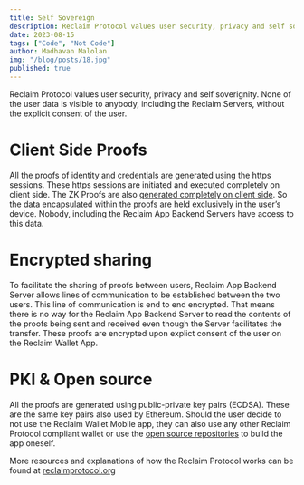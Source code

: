 ---
title: Self Sovereign
description: Reclaim Protocol values user security, privacy and self soverignity.
date: 2023-08-15
tags: ["Code", "Not Code"]
author: Madhavan Malolan
img: "/blog/posts/18.jpg"
published: true
---

Reclaim Protocol values user security, privacy and self soverignity. None of the user data is visible to anybody, including the Reclaim Servers, without the explicit consent of the user.

# Client Side Proofs

All the proofs of identity and credentials are generated using the https sessions. These https sessions are initiated and executed completely on client side. The ZK Proofs are also [generated completely on client side](https://github.com/reclaimprotocol/zk). So the data encapsulated within the proofs are held exclusively in the user’s device. Nobody, including the Reclaim App Backend Servers have access to this data.

# Encrypted sharing

To facilitate the sharing of proofs between users, Reclaim App Backend Server allows lines of communication to be established between the two users. This line of communication is end to end encrypted. That means there is no way for the Reclaim App Backend Server to read the contents of the proofs being sent and received even though the Server facilitates the transfer. These proofs are encrypted upon explict consent of the user on the Reclaim Wallet App.

# PKI & Open source

All the proofs are generated using public-private key pairs (ECDSA). These are the same key pairs also used by Ethereum. Should the user decide to not use the Reclaim Wallet Mobile app, they can also use any other Reclaim Protocol compliant wallet or use the [open source repositories](https://github.com/reclaimprotocol) to build the app oneself.

More resources and explanations of how the Reclaim Protocol works can be found at [reclaimprotocol.org](https://reclaimprotocol.org/)
